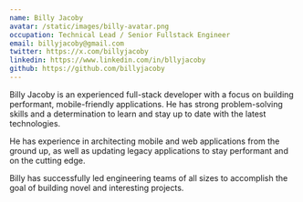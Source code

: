 ```yaml
---
name: Billy Jacoby
avatar: /static/images/billy-avatar.png
occupation: Technical Lead / Senior Fullstack Engineer
email: billyjacoby@gmail.com
twitter: https://x.com/billyjacoby
linkedin: https://www.linkedin.com/in/bllyjacoby
github: https://github.com/billyjacoby
---
```


Billy Jacoby is an experienced full-stack developer with a focus on building performant, mobile-friendly applications. He has strong problem-solving skills and a determination to learn and stay up to date with the latest technologies.

He has experience in architecting mobile and web applications from the ground up, as well as updating legacy applications to stay performant and on the cutting edge.

Billy has successfully led engineering teams of all sizes to accomplish the goal of building novel and interesting projects.